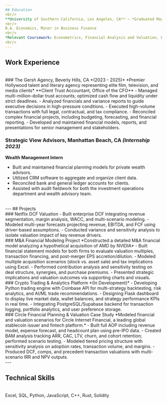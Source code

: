 ```yaml
---
## Education
<br/>
**University of Southern California, Los Angeles, CA** — *Graduated May 2023*
<br/>  
B.A. Economics, Minor in Business Finance 
<br/> 
*Relevant Coursework: Econometrics, Financial Analysis and Valuation, Economic Consulting and Applied Managerial Economics, Mathematical Methods for Economics*
<br/>
---
```


## Work Experience
<br/>
### The Gersh Agency, Beverly Hills, CA *(2023 - 2025)*  
*Premier Hollywood talent and literary agency representing elite film, television, and media clients*  
**Client Trust Accountant, Office of the CFO**  
- Managed multi-million-dollar trust accounts; optimized cash flow and liquidity under strict deadlines.  
- Analyzed financials and variance reports to guide executive decisions in high-pressure conditions.  
- Executed high-volume transactions with full legal, contractual, and tax compliance.  
- Reconciled complex financial projects, including budgeting, forecasting, and financial reporting.  
- Developed and maintained financial models, reports, and presentations for senior management and stakeholders.
<br/>  

### Strategic View Advisors, Manhattan Beach, CA *(Internship 2023)*  
**Wealth Management Intern**  
- Built and maintained financial planning models for private wealth advisors.  
- Utilized CRM software to aggregate and organize client data.  
- Reconciled bank and general ledger accounts for clients.  
- Assisted with audit fieldwork for both the investment operations department and wealth advisory team.  
<br/>
---
## Projects
<br/>
### Netflix DCF Valuation  
- Built enterprise DCF integrating revenue segmentation, margin analysis, WACC, and multi-scenario modeling.  
- Modeled multi-year forecasts projecting revenue, EBITDA, and FCF using driver-based assumptions.  
- Conducted variance and sensitivity analysis to isolate valuation impact of key revenue drivers.  
<br/>
### M&A Financial Modeling Project  
*Constructed a detailed M&A financial model analyzing a hypothetical acquisition of AMD by NVIDIA*  
- Built financial statement models for both firms to evaluate valuation multiples, transaction financing, and post-merger EPS accretion/dilution.  
- Modeled multiple acquisition scenarios (stock vs. asset sale) and tax implications using Excel.  
- Performed contribution analysis and sensitivity testing on deal structure, synergies, and purchase premiums.  
- Presented strategic implications and valuation outcomes via supporting charts and visuals.  
<br/>
### Crypto Trading & Analytics Platform *(In Development)*  
- Developing Python trading engine with Coinbase API for multi-strategy backtesting, risk analytics, and AI/ML trade recommendations.  
- Designing Flask dashboard to display live market data, wallet balances, and strategy performance KPIs in real time.  
- Integrating PostgreSQL/Supabase backend for transaction logging, portfolio analytics, and user preference storage.  
<br/>
### Circle Financial Planning & Valuation Case Study  
*Modeled financial and valuation scenarios for Circle Internet Financial, a leading global stablecoin issuer and fintech platform.*  
- Built full AOP including revenue model, expense forecast, and headcount plan using pre-IPO data.  
- Created BAM analysis tracking ARR, CAC, LTV, churn, and cohort retention; performed scenario testing.  
- Modeled tiered pricing structure with sensitivity analysis on adoption rates, transaction volume, and margins.  
- Produced DCF, comps, and precedent transaction valuations with multi-scenario IRR and NPV outputs.  
<br/>
---

## Technical Skills
<br/>
Excel, SQL, Python, JavaScript, C++, Rust, Solidity
